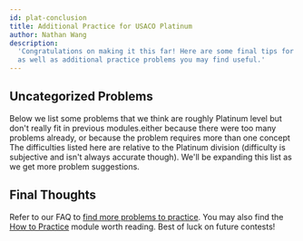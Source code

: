 ```yaml
---
id: plat-conclusion
title: Additional Practice for USACO Platinum
author: Nathan Wang
description:
  'Congratulations on making it this far! Here are some final tips for Platinum,
  as well as additional practice problems you may find useful.'
---
```


## Uncategorized Problems

Below we list some problems that we think are roughly Platinum level but don't
really fit in previous modules.<Asterisk>either because there were too many
problems already, or because the problem requires more than one
concept</Asterisk> The difficulties listed here are relative to the Platinum
division (difficulty is subjective and isn't always accurate though). We'll be
expanding this list as we get more problem suggestions.

<Problems problems="problems" />

## Final Thoughts

Refer to our FAQ to
[find more problems to practice](/general/usaco-faq#q-where-can-i-find-more-practice-problems).
You may also find the [How to Practice](https://usaco.guide/general/practicing)
module worth reading. Best of luck on future contests!
